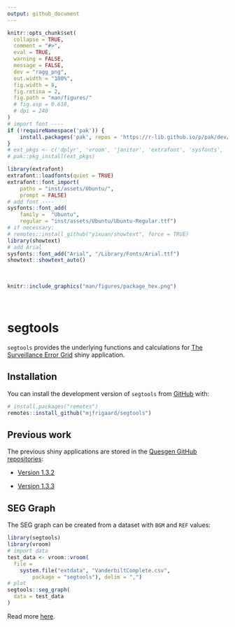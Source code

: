 ```yaml
---
output: github_document
---
```


<!-- README.md is generated from README.Rmd. Please edit that file -->

```r
knitr::opts_chunk$set(
  collapse = TRUE,
  comment = "#>",
  eval = TRUE,
  warning = FALSE,
  message = FALSE,
  dev = "ragg_png",
  out.width = "100%",
  fig.width = 8,
  fig.retina = 2,
  fig.path = "man/figures/"
  # fig.asp = 0.618,
  # dpi = 240
)
# import font ----
if (!requireNamespace('pak')) {
    install.packages('pak', repos = 'https://r-lib.github.io/p/pak/dev/')
}
# ext_pkgs <- c('dplyr', 'vroom', 'janitor', 'extrafont', 'sysfonts', 'showtext')
# pak::pkg_install(ext_pkgs)

library(extrafont)
extrafont::loadfonts(quiet = TRUE)
extrafont::font_import(
    paths = "inst/assets/Ubuntu/",
    prompt = FALSE)
# add font ----
sysfonts::font_add(
    family =  "Ubuntu", 
    regular = "inst/assets/Ubuntu/Ubuntu-Regular.ttf")
# if necessary: 
# remotes::install_github("yixuan/showtext", force = TRUE)
library(showtext)
# add Arial
sysfonts::font_add("Arial", "/Library/Fonts/Arial.ttf")
showtext::showtext_auto()
```

<br>

```r
knitr::include_graphics("man/figures/package_hex.png")
```

<br>

# segtools

<!-- badges: start -->
<!-- badges: end -->


`segtools` provides the underlying functions and calculations for [The Surveillance Error Grid](https://www.diabetestechnology.org/seg.shtml) shiny application.

## Installation

You can install the development version of `segtools` from [GitHub](https://github.com/) with:

``` r
# install.packages("remotes")
remotes::install_github("mjfrigaard/segtools")
```

## Previous work

The previous shiny applications are stored in the [Quesgen GitHub repositories](https://github.com/quesgen):

* [Version 1.3.2](https://github.com/quesgen/seg-shiny-1-3-2)

* [Version 1.3.3](https://github.com/quesgen/seg-shiny-1-3-3)

## SEG Graph

The SEG graph can be created from a dataset with `BGM` and `REF` values:

```r
library(segtools)
library(vroom)
# import data
test_data <- vroom::vroom(
  file =
    system.file("extdata", "VanderbiltComplete.csv",
        package = "segtools"), delim = ",")
# plot
segtools::seg_graph(
  data = test_data
)
```

Read more [here](https://www.diabetestechnology.org/seg.shtml).
